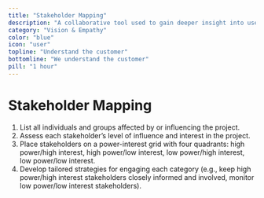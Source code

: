 ```yaml
---
title: "Stakeholder Mapping"
description: "A collaborative tool used to gain deeper insight into users’ emotions, thoughts, and behaviors to enhance user-centered design."
category: "Vision & Empathy"
color: "blue"
icon: "user"
topline: "Understand the customer"
bottomline: "We understand the customer"
pill: "1 hour"
---
```



# Stakeholder Mapping

1. List all individuals and groups affected by or influencing the project.
2. Assess each stakeholder’s level of influence and interest in the project.
3. Place stakeholders on a power-interest grid with four quadrants: high power/high interest, high power/low interest, low power/high interest, low power/low interest.
4. Develop tailored strategies for engaging each category (e.g., keep high power/high interest stakeholders closely informed and involved, monitor low power/low interest stakeholders).
